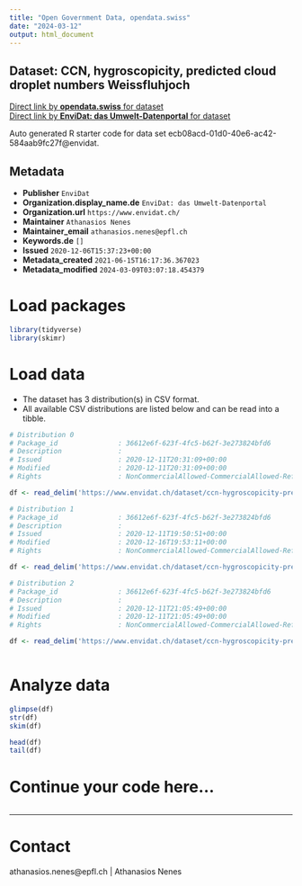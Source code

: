 ```yaml
---
title: "Open Government Data, opendata.swiss"
date: "2024-03-12"
output: html_document
---
```


## Dataset: CCN, hygroscopicity, predicted cloud droplet numbers Weissfluhjoch



[Direct link by **opendata.swiss** for dataset](https://opendata.swiss/de/dataset/ccn-hygroscopicity-predicted-cloud-droplet-numbers-weissfluhjoch)<br>
[Direct link by **EnviDat: das Umwelt-Datenportal** for dataset](https://www.envidat.ch/#/metadata/ccn-hygroscopicity-predicted-cloud-droplet-numbers-weissfluhjoch)

Auto generated R starter code for data set ecb08acd-01d0-40e6-ac42-584aab9fc27f@envidat.

## Metadata

- **Publisher** `EnviDat`
- **Organization.display_name.de** `EnviDat: das Umwelt-Datenportal`
- **Organization.url** `https://www.envidat.ch/`
- **Maintainer** `Athanasios Nenes`
- **Maintainer_email** `athanasios.nenes@epfl.ch`
- **Keywords.de** `[]`
- **Issued** `2020-12-06T15:37:23+00:00`
- **Metadata_created** `2021-06-15T16:17:36.367023`
- **Metadata_modified** `2024-03-09T03:07:18.454379`


# Load packages

```r

library(tidyverse)
library(skimr)

```

# Load data

-   The dataset has 3 distribution(s) in CSV format.
-   All available CSV distributions are listed below and can be read into a tibble.

```r

# Distribution 0
# Package_id               : 36612e6f-623f-4fc5-b62f-3e273824bfd6
# Description              : 
# Issued                   : 2020-12-11T20:31:09+00:00
# Modified                 : 2020-12-11T20:31:09+00:00
# Rights                   : NonCommercialAllowed-CommercialAllowed-ReferenceRequired

df <- read_delim('https://www.envidat.ch/dataset/ccn-hygroscopicity-predicted-cloud-droplet-numbers-weissfluhjoch/resource/5032c15d-ac68-4e8f-822b-3503a34db837')

# Distribution 1
# Package_id               : 36612e6f-623f-4fc5-b62f-3e273824bfd6
# Description              : 
# Issued                   : 2020-12-11T19:50:51+00:00
# Modified                 : 2020-12-16T19:53:11+00:00
# Rights                   : NonCommercialAllowed-CommercialAllowed-ReferenceRequired

df <- read_delim('https://www.envidat.ch/dataset/ccn-hygroscopicity-predicted-cloud-droplet-numbers-weissfluhjoch/resource/80b5fb31-8f82-4648-bc82-d11373bd186a')

# Distribution 2
# Package_id               : 36612e6f-623f-4fc5-b62f-3e273824bfd6
# Description              : 
# Issued                   : 2020-12-11T21:05:49+00:00
# Modified                 : 2020-12-11T21:05:49+00:00
# Rights                   : NonCommercialAllowed-CommercialAllowed-ReferenceRequired

df <- read_delim('https://www.envidat.ch/dataset/ccn-hygroscopicity-predicted-cloud-droplet-numbers-weissfluhjoch/resource/f732a28e-10b1-411f-a497-b784e1b716af')



```

# Analyze data

```r

glimpse(df)
str(df)
skim(df)

head(df)
tail(df)

```

# Continue your code here...

```r

```

------------------------------------------------------------------------

# Contact

athanasios.nenes@epfl.ch | Athanasios Nenes
